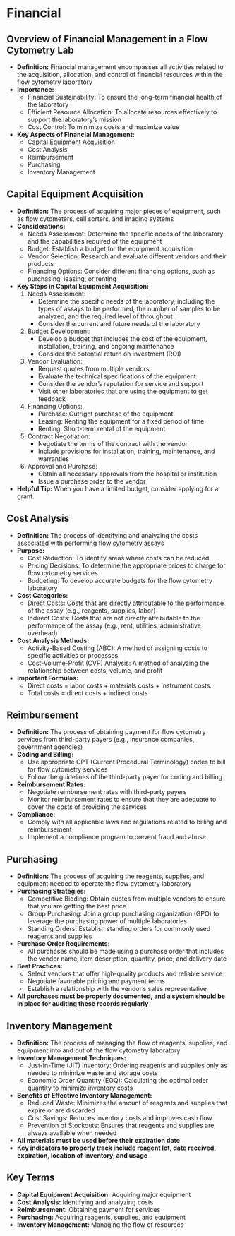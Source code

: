 # Financial {-}

## **Overview of Financial Management in a Flow Cytometry Lab** {-}

*   **Definition:** Financial management encompasses all activities related to the acquisition, allocation, and control of financial resources within the flow cytometry laboratory
*   **Importance:**
    *   Financial Sustainability: To ensure the long-term financial health of the laboratory
    *   Efficient Resource Allocation: To allocate resources effectively to support the laboratory's mission
    *   Cost Control: To minimize costs and maximize value
*   **Key Aspects of Financial Management:**
    *   Capital Equipment Acquisition
    *   Cost Analysis
    *   Reimbursement
    *   Purchasing
    *   Inventory Management

## **Capital Equipment Acquisition** {-}

*   **Definition:** The process of acquiring major pieces of equipment, such as flow cytometers, cell sorters, and imaging systems
*   **Considerations:**
    *   Needs Assessment: Determine the specific needs of the laboratory and the capabilities required of the equipment
    *   Budget: Establish a budget for the equipment acquisition
    *   Vendor Selection: Research and evaluate different vendors and their products
    *   Financing Options: Consider different financing options, such as purchasing, leasing, or renting
*   **Key Steps in Capital Equipment Acquisition:**
    1.  Needs Assessment:
        *   Determine the specific needs of the laboratory, including the types of assays to be performed, the number of samples to be analyzed, and the required level of throughput
        *   Consider the current and future needs of the laboratory
    2.  Budget Development:
        *   Develop a budget that includes the cost of the equipment, installation, training, and ongoing maintenance
        *   Consider the potential return on investment (ROI)
    3.  Vendor Evaluation:
        *   Request quotes from multiple vendors
        *   Evaluate the technical specifications of the equipment
        *   Consider the vendor's reputation for service and support
        *   Visit other laboratories that are using the equipment to get feedback
    4.  Financing Options:
        *   Purchase: Outright purchase of the equipment
        *   Leasing: Renting the equipment for a fixed period of time
        *   Renting: Short-term rental of the equipment
    5.  Contract Negotiation:
        *   Negotiate the terms of the contract with the vendor
        *   Include provisions for installation, training, maintenance, and warranties
    6.  Approval and Purchase:
        *   Obtain all necessary approvals from the hospital or institution
        *   Issue a purchase order to the vendor
*   **Helpful Tip:** When you have a limited budget, consider applying for a grant.

## **Cost Analysis** {-}

*   **Definition:** The process of identifying and analyzing the costs associated with performing flow cytometry assays
*   **Purpose:**
    *   Cost Reduction: To identify areas where costs can be reduced
    *   Pricing Decisions: To determine the appropriate prices to charge for flow cytometry services
    *   Budgeting: To develop accurate budgets for the flow cytometry laboratory
*   **Cost Categories:**
    *   Direct Costs: Costs that are directly attributable to the performance of the assay (e.g., reagents, supplies, labor)
    *   Indirect Costs: Costs that are not directly attributable to the performance of the assay (e.g., rent, utilities, administrative overhead)
*   **Cost Analysis Methods:**
    *   Activity-Based Costing (ABC): A method of assigning costs to specific activities or processes
    *   Cost-Volume-Profit (CVP) Analysis: A method of analyzing the relationship between costs, volume, and profit
*   **Important Formulas:**
    *   Direct costs = labor costs + materials costs + instrument costs.
    *   Total costs = direct costs + indirect costs

## **Reimbursement** {-}

*   **Definition:** The process of obtaining payment for flow cytometry services from third-party payers (e.g., insurance companies, government agencies)
*   **Coding and Billing:**
    *   Use appropriate CPT (Current Procedural Terminology) codes to bill for flow cytometry services
    *   Follow the guidelines of the third-party payer for coding and billing
*   **Reimbursement Rates:**
    *   Negotiate reimbursement rates with third-party payers
    *   Monitor reimbursement rates to ensure that they are adequate to cover the costs of providing the services
*   **Compliance:**
    *   Comply with all applicable laws and regulations related to billing and reimbursement
    *   Implement a compliance program to prevent fraud and abuse

## **Purchasing** {-}

*   **Definition:** The process of acquiring the reagents, supplies, and equipment needed to operate the flow cytometry laboratory
*   **Purchasing Strategies:**
    *   Competitive Bidding: Obtain quotes from multiple vendors to ensure that you are getting the best price
    *   Group Purchasing: Join a group purchasing organization (GPO) to leverage the purchasing power of multiple laboratories
    *   Standing Orders: Establish standing orders for commonly used reagents and supplies
*   **Purchase Order Requirements:**
    *   All purchases should be made using a purchase order that includes the vendor name, item description, quantity, price, and delivery date
*   **Best Practices:**
    *   Select vendors that offer high-quality products and reliable service
    *   Negotiate favorable pricing and payment terms
    *   Establish a relationship with the vendor's sales representative
*   **All purchases must be properly documented, and a system should be in place for auditing these records regularly**

## **Inventory Management** {-}

*   **Definition:** The process of managing the flow of reagents, supplies, and equipment into and out of the flow cytometry laboratory
*   **Inventory Management Techniques:**
    *   Just-in-Time (JIT) Inventory: Ordering reagents and supplies only as needed to minimize waste and storage costs
    *   Economic Order Quantity (EOQ): Calculating the optimal order quantity to minimize inventory costs
*   **Benefits of Effective Inventory Management:**
    *   Reduced Waste: Minimizes the amount of reagents and supplies that expire or are discarded
    *   Cost Savings: Reduces inventory costs and improves cash flow
    *   Prevention of Stockouts: Ensures that reagents and supplies are always available when needed
*   **All materials must be used before their expiration date**
*   **Key indicators to properly track include reagent lot, date received, expiration, location of inventory, and usage**

## **Key Terms** {-}

*   **Capital Equipment Acquisition:** Acquiring major equipment
*   **Cost Analysis:** Identifying and analyzing costs
*   **Reimbursement:** Obtaining payment for services
*   **Purchasing:** Acquiring reagents, supplies, and equipment
*   **Inventory Management:** Managing the flow of resources